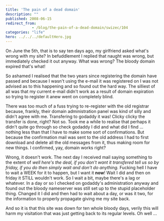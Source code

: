 ```yaml
---
title: 'The pain of a dead domain'
description: ""
published: 2008-06-15
redirect_from: 
            - /blog/the-pain-of-a-dead-domain/swizec/104
categories: "life"
hero: ../../../defaultHero.jpg
---
```

On June the 5th, that is to say ten days ago, my girlfriend asked what&#x27;s wrong with my site? In befuddlement I replied that naught was wrong, but immediately checked it out anyway. What was wrong? The bloody domain expired that&#x27;s what!

So ashamed I realised that the two years since registering the domain have passed and because I wasn&#x27;t using the e-mail it was registered on I was not advised as to this happening and so found out the hard way. The silliest of all was that my current e-mail didn&#x27;t work as a result of domain expiration so trying to register it anew went on completely blind.

There was too much of a fuss trying to re-register with the old registrar because, frankly, their domain administration panel was kind of silly and didn&#x27;t agree with me. Transfering to godaddy it was! Clicky clicky the transfer is done, right? Not so. Took me a while to realise that perhaps it didn&#x27;t quite go through so check godaddy I did and what did I find ... nothing less than that I have to make some sort of confirmations. But because the confirmation mail was sent to the old address I had to first download and delete all the old messages from it, thus making room for new things. I confirmed, yay, domain works right?

Wrong, it doesn&#x27;t work. The next day I received mail saying something to the extent of _well here&#x27;s the deal, if you don&#x27;t want it transfered tell us so by friday, if you do then simply wait and don&#x27;t do anything._ Fucking hell I have to wait a WEEK for it to happen, but I want it **now**! Wait I did and then on friday it STILL wouldn&#x27;t work. So I wait a bit, maybe there&#x27;s a lag or whatever. In a day or so I checked on godaddy&#x27;s administration anyway and found out the bloody nameserver was still set up to the stupid placeholder thing. Changed it I did and then had to wait about a day, or was it two, for the information to properly propagate giving me my site back.

And so it is that this site was down for ten whole bloody days, verily this will harm my visitation that was just getting back to its regular levels. Oh well ...